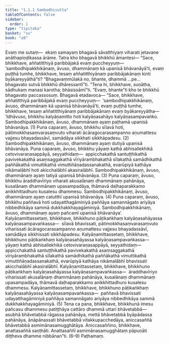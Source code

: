 ```yaml
---
title: "1.1.1 Sambodhisutta"
tableOfContents: false
sidebar:
  order: 1
type: "tipitaka"
basket: "su"
book: "a9"
---
```



<DynamicBreadcrumb />

<Division number="1" book="a9" bookNo="17" page="163">

<Paragraph number="2" book="a9">
Evaṃ me sutaṃ—  ekaṃ samayaṃ bhagavā sāvatthiyaṃ viharati jetavane anāthapiṇḍikassa ārāme. Tatra kho bhagavā bhikkhū āmantesi—
</Paragraph>

<Paragraph number="3" book="a9">
“Sace, bhikkhave, aññatitthiyā paribbājakā evaṃ puccheyyuṃ—  ‘sambodhipakkhikānaṃ, āvuso, dhammānaṃ kā upanisā bhāvanāyā’ti, evaṃ puṭṭhā tumhe, bhikkhave, tesaṃ aññatitthiyānaṃ paribbājakānaṃ kinti byākareyyāthā”ti? “Bhagavaṃmūlakā no, bhante, dhammā …pe…  bhagavato sutvā bhikkhū dhāressantī”ti.
</Paragraph>

<Paragraph number="4" book="a9">
“Tena hi, bhikkhave, suṇātha, sādhukaṃ manasi karotha; bhāsissāmī”ti. “Evaṃ, bhante”ti kho te bhikkhū bhagavato paccassosuṃ. Bhagavā etadavoca—
</Paragraph>

<Paragraph number="5" book="a9">
“Sace, bhikkhave, aññatitthiyā paribbājakā evaṃ puccheyyuṃ—  ‘sambodhipakkhikānaṃ, āvuso, dhammānaṃ kā upanisā bhāvanāyā’ti, evaṃ puṭṭhā tumhe, bhikkhave, tesaṃ aññatitthiyānaṃ paribbājakānaṃ evaṃ byākareyyātha—
</Paragraph>

<Paragraph number="6" book="a9">
‘Idhāvuso, bhikkhu kalyāṇamitto hoti kalyāṇasahāyo kalyāṇasampavaṅko. Sambodhipakkhikānaṃ, āvuso, dhammānaṃ ayaṃ paṭhamā upanisā bhāvanāya. (1)
</Paragraph>

<Paragraph number="7" book="a9">
Puna caparaṃ, āvuso, bhikkhu sīlavā hoti, pātimokkhasaṃvarasaṃvuto viharati ācāragocarasampanno aṇumattesu vajjesu bhayadassāvī, samādāya sikkhati sikkhāpadesu. (2) Sambodhipakkhikānaṃ, āvuso, dhammānaṃ ayaṃ dutiyā upanisā bhāvanāya.
</Paragraph>

<Paragraph number="8" book="a9">
Puna caparaṃ, āvuso, bhikkhu yāyaṃ kathā abhisallekhikā cetovivaraṇasappāyā, seyyathidaṃ—  appicchakathā santuṭṭhikathā pavivekakathā asaṃsaggakathā vīriyārambhakathā sīlakathā samādhikathā paññākathā vimuttikathā vimuttiñāṇadassanakathā, evarūpiyā kathāya nikāmalābhī hoti akicchalābhī akasiralābhī. Sambodhipakkhikānaṃ, āvuso, dhammānaṃ ayaṃ tatiyā upanisā bhāvanāya. (3)
</Paragraph>

<Paragraph number="9" book="a9">
Puna caparaṃ, āvuso, bhikkhu āraddhavīriyo viharati akusalānaṃ dhammānaṃ pahānāya, kusalānaṃ dhammānaṃ upasampadāya, thāmavā daḷhaparakkamo anikkhittadhuro kusalesu dhammesu. Sambodhipakkhikānaṃ, āvuso, dhammānaṃ ayaṃ catutthī upanisā bhāvanāya. (4)
</Paragraph>

<Paragraph number="10" book="a9">
Puna caparaṃ, āvuso, bhikkhu paññavā hoti udayatthagāminiyā paññāya samannāgato ariyāya nibbedhikāya sammā dukkhakkhayagāminiyā. Sambodhipakkhikānaṃ, āvuso, dhammānaṃ ayaṃ pañcamī upanisā bhāvanāya’.
</Paragraph>

<Paragraph number="11" book="a9">
Kalyāṇamittassetaṃ, bhikkhave, bhikkhuno pāṭikaṅkhaṃ kalyāṇasahāyassa kalyāṇasampavaṅkassa—  sīlavā bhavissati, pātimokkhasaṃvarasaṃvuto viharissati ācāragocarasampanno aṇumattesu vajjesu bhayadassāvī, samādāya sikkhissati sikkhāpadesu.
</Paragraph>

<Paragraph number="12" book="a9">
Kalyāṇamittassetaṃ, bhikkhave, bhikkhuno pāṭikaṅkhaṃ kalyāṇasahāyassa kalyāṇasampavaṅkassa—  yāyaṃ kathā abhisallekhikā cetovivaraṇasappāyā, seyyathidaṃ—  appicchakathā santuṭṭhikathā pavivekakathā asaṃsaggakathā vīriyārambhakathā sīlakathā samādhikathā paññākathā vimuttikathā vimuttiñāṇadassanakathā, evarūpiyā kathāya nikāmalābhī bhavissati akicchalābhī akasiralābhī.
</Paragraph>

<Paragraph number="13" book="a9">
Kalyāṇamittassetaṃ, bhikkhave, bhikkhuno pāṭikaṅkhaṃ kalyāṇasahāyassa kalyāṇasampavaṅkassa—  āraddhavīriyo viharissati akusalānaṃ dhammānaṃ pahānāya, kusalānaṃ dhammānaṃ upasampadāya, thāmavā daḷhaparakkamo anikkhittadhuro kusalesu dhammesu.
</Paragraph>

<Paragraph number="14" book="a9">
Kalyāṇamittassetaṃ, bhikkhave, bhikkhuno pāṭikaṅkhaṃ kalyāṇasahāyassa kalyāṇasampavaṅkassa—  paññavā bhavissati udayatthagāminiyā paññāya samannāgato ariyāya nibbedhikāya sammā dukkhakkhayagāminiyā. (5)
</Paragraph>

<Paragraph number="15" book="a9">
Tena ca pana, bhikkhave, bhikkhunā imesu pañcasu dhammesu patiṭṭhāya cattāro dhammā uttari bhāvetabbā—  asubhā bhāvetabbā rāgassa pahānāya, mettā bhāvetabbā byāpādassa pahānāya, ānāpānassati bhāvetabbā vitakkupacchedāya, aniccasaññā bhāvetabbā asmimānasamugghātāya. Aniccasaññino, bhikkhave, anattasaññā saṇṭhāti. Anattasaññī asmimānasamugghātaṃ pāpuṇāti diṭṭheva dhamme nibbānan”ti. (6–9)

</Paragraph>
</Division>

<Paragraph number="16" type="center" book="a9">
Paṭhamaṃ.
</Paragraph>